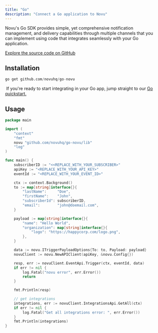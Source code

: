 ```yaml
---
title: "Go"
description: "Connect a Go application to Novu"
---
```



Novu's Go SDK provides simple, yet comprehensive notification management, and delivery capabilities through multiple channels that you can implement using code that integrates seamlessly with your Go application.

[Explore the source code on GitHub](https://github.com/novuhq/go-novu)

## Installation

```python
go get github.com/novuhq/go-novu
```

<Tip> If you're ready to start integrating in your Go app, jump straight to our [Go quickstart.]()</Tip>

## Usage 

```go
package main

import (
	"context"
	"fmt"
	novu "github.com/novuhq/go-novu/lib"
	"log"
)

func main() {
	subscriberID := "<<REPLACE_WITH_YOUR_SUBSCRIBER>"
	apiKey := "<REPLACE_WITH_YOUR_API_KEY>"
	eventId := "<REPLACE_WITH_YOUR_EVENT_ID>"

	ctx := context.Background()
	to := map[string]interface{}{
		"lastName":     "Doe",
		"firstName":    "John",
		"subscriberId": subscriberID,
		"email":        "john@doemail.com",
	}

	payload := map[string]interface{}{
		"name": "Hello World",
		"organization": map[string]interface{}{
			"logo": "https://happycorp.com/logo.png",
		},
	}

	data := novu.ITriggerPayloadOptions{To: to, Payload: payload}
	novuClient := novu.NewAPIClient(apiKey, &novu.Config{})

	resp, err := novuClient.EventApi.Trigger(ctx, eventId, data)
	if err != nil {
		log.Fatal("novu error", err.Error())
		return
	}

	fmt.Println(resp)

	// get integrations
	integrations, err := novuClient.IntegrationsApi.GetAll(ctx)
	if err != nil {
		log.Fatal("Get all integrations error: ", err.Error())
	}
	fmt.Println(integrations)
}
```

